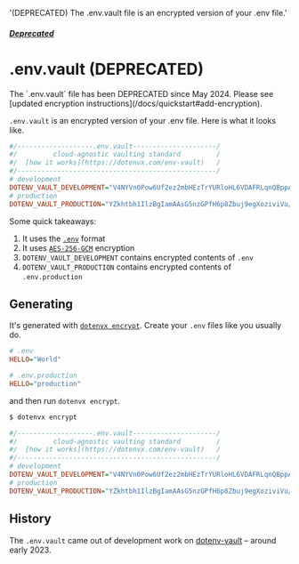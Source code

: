   '(DEPRECATED) The .env.vault file is an encrypted version of your .env file.'

##### [Deprecated](/docs/deprecated)
# .env.vault (DEPRECATED)

<Note>
  The `.env.vault` file has been DEPRECATED since May 2024. Please see [updated encryption instructions](/docs/quickstart#add-encryption).
</Note>

`.env.vault` is an encrypted version of your .env file. Here is what it looks like.

```ini {{ title: '.env.vault' }}
#/-------------------.env.vault---------------------/
#/         cloud-agnostic vaulting standard         /
#/  [how it works](https://dotenvx.com/env-vault)   /
#/--------------------------------------------------/
# development
DOTENV_VAULT_DEVELOPMENT="V4NYVn0Pow6Uf2ez2mbHEzTrYURloHL6VDAFRLqnQBppA/OmHI5x5AXoxCMVor7wOg=="
# production
DOTENV_VAULT_PRODUCTION="YZkhtbh1IlzBgIamAAsG5nzGPfH6p8Zbuj9egXoziviVu/eYIyNjJWtIYyhiW/vHhFbqbsvo5+P9b27OC6ZC7qU="
```

Some quick takeaways:

1. It uses the [`.env`](/docs/env-file) format
2. It uses [`AES-256-GCM`](https://www.reddit.com/r/cryptography/comments/13kl9ds/how_much_longer_do_you_think_aes_will_last/) encryption
2. `DOTENV_VAULT_DEVELOPMENT` contains encrypted contents of `.env`
3. `DOTENV_VAULT_PRODUCTION` contains encrypted contents of `.env.production`

## Generating

It's generated with [`dotenvx encrypt`](/docs/quickstart/encryption). Create your `.env` files like you usually do.

```ini {{ title: '.env' }}
# .env
HELLO="World"
```
```ini {{ title: '.env.production' }}
# .env.production
HELLO="production"
```

and then run `dotenvx encrypt`.

```sh
$ dotenvx encrypt
```
```ini {{ title: '.env.vault' }}
#/-------------------.env.vault---------------------/
#/         cloud-agnostic vaulting standard         /
#/  [how it works](https://dotenvx.com/env-vault)   /
#/--------------------------------------------------/
# development
DOTENV_VAULT_DEVELOPMENT="V4NYVn0Pow6Uf2ez2mbHEzTrYURloHL6VDAFRLqnQBppA/OmHI5x5AXoxCMVor7wOg=="
# production
DOTENV_VAULT_PRODUCTION="YZkhtbh1IlzBgIamAAsG5nzGPfH6p8Zbuj9egXoziviVu/eYIyNjJWtIYyhiW/vHhFbqbsvo5+P9b27OC6ZC7qU="
```

## History

The `.env.vault` came out of development work on [dotenv-vault](https://github.com/dotenv-org/dotenv-vault) – around early 2023.
